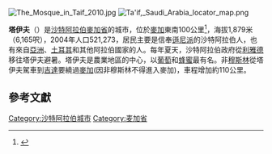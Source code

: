 
[[File:The_Mosque_in_Taif_2010.jpg|right]]
[[File:Ta'if,_Saudi_Arabia_locator_map.png|right]]

'''塔伊夫'''（{{lang-ar|الطائف}}）是[[沙特阿拉伯|沙特阿拉伯]][[麥加省|麥加省]]的城市，位於[[麥加|麥加]]東南100公里<ref name=alislam>{{Cite web |url=http://www.alislam.org/library/zafar/exampler.html |title=The Excellent Exemplar - Muhammad |access-date=2010-04-07 |archive-date=2016-06-19 |archive-url=https://web.archive.org/web/20160619062950/http://www.alislam.org/library/zafar/exampler.html |dead-url=no }}</ref>，海拔1,879米（6,165呎），2004年人口521,273，居民主要是信奉[[遜尼派|遜尼派]]的沙特阿拉伯人，也有來自[[亞洲|亞洲]]、[[土耳其|土耳其]]和其他阿拉伯國家的人。每年夏天，沙特阿拉伯政府從[[利雅德|利雅德]]移往塔伊夫避暑。塔伊夫是農業地區的中心，以[[葡萄|葡萄]]和[[蜂蜜|蜂蜜]]最有名。非[[穆斯林|穆斯林]]從塔伊夫駕車到[[吉達|吉達]]要繞過[[麥加|麥加]](因非穆斯林不得進入麥加)，車程增加約110公里。

== 參考文獻 ==
{{Reflist}}

{{Coord|21|16|N|40|25|E|type:city(521273)_region:SA|display=title}}
{{SaudiArabia-geo-stub}}

{{DEFAULTSORT: Ta’if}}
[[Category:沙特阿拉伯城市|Category:沙特阿拉伯城市]]
[[Category:麦加省|Category:麦加省]]